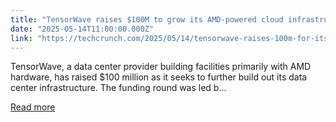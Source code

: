 ```yaml
---
title: "TensorWave raises $100M to grow its AMD-powered cloud infrastructure"
date: "2025-05-14T11:00:00.000Z"
link: "https://techcrunch.com/2025/05/14/tensorwave-raises-100m-for-its-amd-powered-ai-cloud/"
---
```


TensorWave, a data center provider building facilities primarily with AMD hardware, has raised $100 million as it seeks to further build out its data center infrastructure. The funding round was led b...

[Read more](https://techcrunch.com/2025/05/14/tensorwave-raises-100m-for-its-amd-powered-ai-cloud/)
